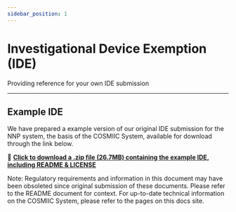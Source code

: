 ```yaml
---
sidebar_position: 1
---
```


# Investigational Device Exemption (IDE)

Providing reference for your own IDE submission

---

## Example IDE

We have prepared a example version of our original IDE submission for the NNP system, the basis of the COSMIIC System, available for download through the link below.

:file_folder: **[Click to download a .zip file (26.7MB) containing the example IDE, including README & LICENSE](https://github.com/COSMIIC-Inc/Regulatory-Resources-IDE/archive/refs/heads/main.zip)**

Note: Regulatory requirements and information in this document may have been obsoleted since original submission of these documents. Please refer to the README document for context. For up-to-date technical information on the COSMIIC System, please refer to the pages on this docs site.

